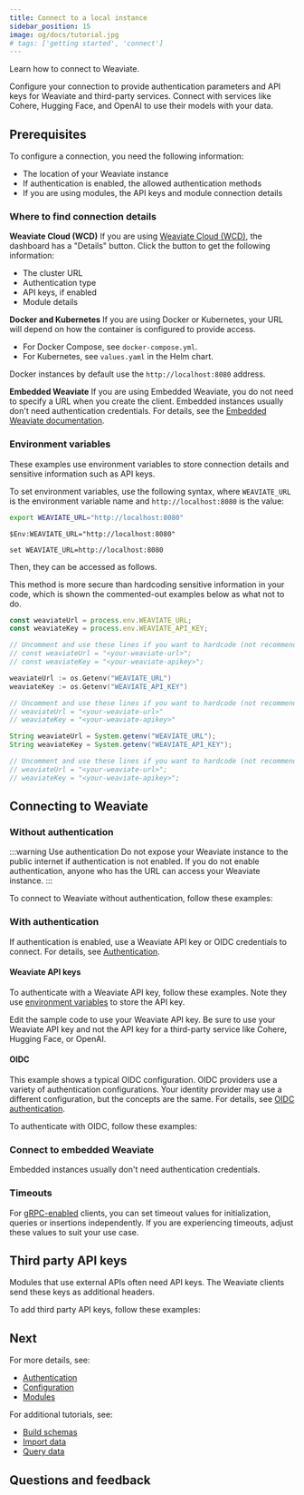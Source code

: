 ```yaml
---
title: Connect to a local instance
sidebar_position: 15
image: og/docs/tutorial.jpg
# tags: ['getting started', 'connect']
---
```




Learn how to connect to Weaviate.

Configure your connection to provide authentication parameters and API keys for Weaviate and third-party services. Connect with services like Cohere, Hugging Face, and OpenAI to use their models with your data.

## Prerequisites

To configure a connection, you need the following information:

- The location of your Weaviate instance
- If authentication is enabled, the allowed authentication methods
- If you are using modules, the API keys and module connection details

### Where to find connection details

**Weaviate Cloud (WCD)** If you are using [Weaviate Cloud (WCD)](https://console.weaviate.cloud/), the dashboard has a "Details" button. Click the button to get the following information:

 - The cluster URL
 - Authentication type
 - API keys, if enabled
 - Module details

**Docker and Kubernetes** If you are using Docker or Kubernetes, your URL will depend on how the container is configured to provide access.

- For Docker Compose, see `docker-compose.yml`.
- For Kubernetes, see `values.yaml` in the Helm chart.

Docker instances by default use the `http://localhost:8080` address.

**Embedded Weaviate** If you are using Embedded Weaviate, you do not need to specify a URL when you create the client. Embedded instances usually don't need authentication credentials. For details, see the [Embedded Weaviate documentation](../installation/embedded.md).

### Environment variables

These examples use environment variables to store connection details and sensitive information such as API keys.

To set environment variables, use the following syntax, where `WEAVIATE_URL` is the environment variable name and `http://localhost:8080` is the value:

<Tabs groupId="languages">
<TabItem value="bash" label="Bash/Zsh">

```bash
export WEAVIATE_URL="http://localhost:8080"
```

</TabItem>
<TabItem value="powershell" label="Windows PowerShell">

```shell
$Env:WEAVIATE_URL="http://localhost:8080"
```

</TabItem>
<TabItem value="cmd" label="Windows Command Prompt">

```shell
set WEAVIATE_URL=http://localhost:8080
```

</TabItem>
</Tabs>

Then, they can be accessed as follows.

This method is more secure than hardcoding sensitive information in your code, which is shown the commented-out examples below as what not to do.

<Tabs groupId="languages">
<TabItem value="py4" label="Python">
    <FilteredTextBlock
        text={PyCode}
        startMarker="# APIKeys"
        endMarker="# END APIKeys"
        language="py"
    />
</TabItem>
<TabItem value="js" label="JavaScript/TypeScript">

```js
const weaviateUrl = process.env.WEAVIATE_URL;
const weaviateKey = process.env.WEAVIATE_API_KEY;

// Uncomment and use these lines if you want to hardcode (not recommended for production)
// const weaviateUrl = "<your-weaviate-url>";
// const weaviateKey = "<your-weaviate-apikey>";
```

</TabItem>
<TabItem value="go" label="Go">

```go
weaviateUrl := os.Getenv("WEAVIATE_URL")
weaviateKey := os.Getenv("WEAVIATE_API_KEY")

// Uncomment and use these lines if you want to hardcode (not recommended for production)
// weaviateUrl = "<your-weaviate-url>"
// weaviateKey = "<your-weaviate-apikey>"
```

</TabItem>
<TabItem value="java" label="Java">

```java
String weaviateUrl = System.getenv("WEAVIATE_URL");
String weaviateKey = System.getenv("WEAVIATE_API_KEY");

// Uncomment and use these lines if you want to hardcode (not recommended for production)
// weaviateUrl = "<your-weaviate-url>";
// weaviateKey = "<your-weaviate-apikey>";
```

</TabItem>
</Tabs>

## Connecting to Weaviate

### Without authentication

:::warning Use authentication
Do not expose your Weaviate instance to the public internet if authentication is not enabled. If you do not enable authentication, anyone who has the URL can access your Weaviate instance.
:::

To connect to Weaviate without authentication, follow these examples:

<WCSWithoutAuthentication/>

### With authentication

If authentication is enabled, use a Weaviate API key or OIDC credentials to connect. For details, see [Authentication](../configuration/authentication.md).

#### Weaviate API keys

To authenticate with a Weaviate API key, follow these examples. Note they use [environment variables](#environment-variables) to store the API key.

Edit the sample code to use your Weaviate API key. Be sure to use your Weaviate API key and not the API key for a third-party service like Cohere, Hugging Face, or OpenAI.

<WCSAuthenticationApiKey/>

#### OIDC

This example shows a typical OIDC configuration. OIDC providers use a variety of authentication configurations. Your identity provider may use a different configuration, but the concepts are the same. For details, see [OIDC authentication](../configuration/authentication.md#oidc---a-systems-perspective).

To authenticate with OIDC, follow these examples:

<WCSAuthenticationUserPass/>

### Connect to embedded Weaviate

Embedded instances usually don't need authentication credentials.

<EmbeddedInstantiationSimple/>

### Timeouts

For [gRPC-enabled](../api/grpc.md) clients, you can set timeout values for initialization, queries or insertions independently. If you are experiencing timeouts, adjust these values to suit your use case.

<Tabs groupId="languages">
    <TabItem value="py4" label="Python Client v4">
        <FilteredTextBlock
        text={PyClientCode}
        startMarker="# LocalInstantiationWithTimeout"
        endMarker="# END LocalInstantiationWithTimeout"
        language="py"
        />
    </TabItem>
</Tabs>


## Third party API keys

Modules that use external APIs often need API keys. The Weaviate clients send these keys as additional headers.

To add third party API keys, follow these examples:

<WCSAuthenticationApiKeyWithInferenceKey/>

## Next

For more details, see:

- [Authentication](../configuration/authentication.md)
- [Configuration](../configuration/index.md)
- [Modules](../modules/index.md)

For additional tutorials, see:

- [Build schemas](../starter-guides/schema.md)
- [Import data](../tutorials/import.md)
- [Query data](../tutorials/query.md)

## Questions and feedback


<DocsFeedback/>
